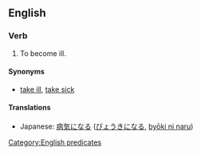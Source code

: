 ==English==

===Verb===
{{head|en|verb|head=[[be]] [[taken]] [[ill]]}}

# {{idiomatic}} To become ill.

====Synonyms====
* {{sense|to become ill}} [[take ill]], [[take sick]]

====Translations====
* Japanese: [[病気になる]] ([[びょうきになる]], [[byōki ni naru]])

[[Category:English predicates]]